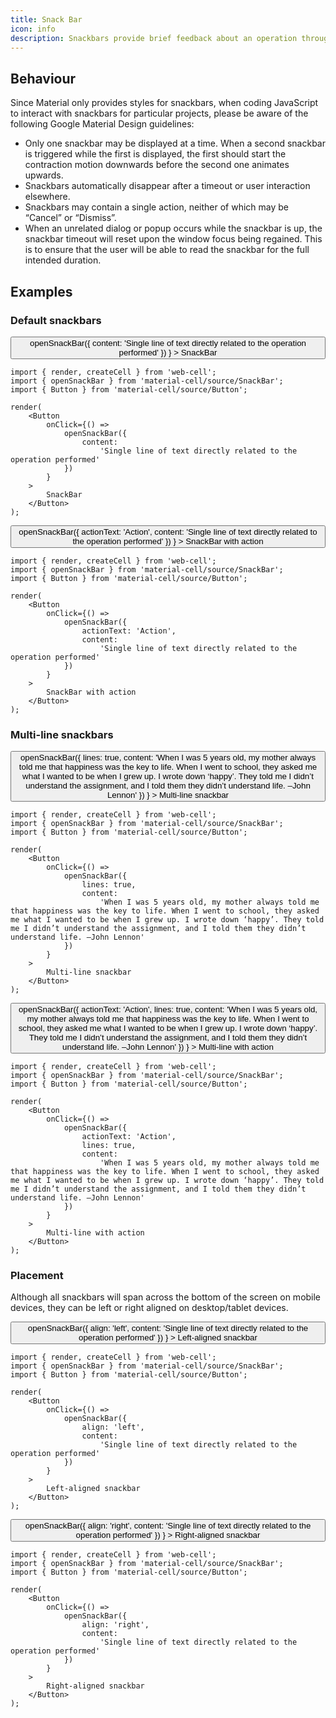 ```yaml
---
title: Snack Bar
icon: info
description: Snackbars provide brief feedback about an operation through a message at the bottom of the screen.
---
```




## Behaviour

Since Material only provides styles for snackbars, when coding JavaScript to interact with snackbars for particular projects,
please be aware of the following Google Material Design guidelines:

-   Only one snackbar may be displayed at a time. When a second snackbar is triggered while the first is displayed, the first should start the contraction motion downwards before the second one animates upwards.
-   Snackbars automatically disappear after a timeout or user interaction elsewhere.
-   Snackbars may contain a single action, neither of which may be “Cancel” or “Dismiss”.
-   When an unrelated dialog or popup occurs while the snackbar is up, the snackbar timeout will reset upon the window focus being regained. This is to ensure that the user will be able to read the snackbar for the full intended duration.

## Examples

### Default snackbars

<Example>
    <Button
        onClick={() =>
            openSnackBar({
                content:
                    'Single line of text directly related to the operation performed'
            })
        }
    >
        SnackBar
    </Button>
</Example>

```TSX
import { render, createCell } from 'web-cell';
import { openSnackBar } from 'material-cell/source/SnackBar';
import { Button } from 'material-cell/source/Button';

render(
    <Button
        onClick={() =>
            openSnackBar({
                content:
                    'Single line of text directly related to the operation performed'
            })
        }
    >
        SnackBar
    </Button>
);
```

<Example>
    <Button
        onClick={() =>
            openSnackBar({
                actionText: 'Action',
                content:
                    'Single line of text directly related to the operation performed'
            })
        }
    >
        SnackBar with action
    </Button>
</Example>

```TSX
import { render, createCell } from 'web-cell';
import { openSnackBar } from 'material-cell/source/SnackBar';
import { Button } from 'material-cell/source/Button';

render(
    <Button
        onClick={() =>
            openSnackBar({
                actionText: 'Action',
                content:
                    'Single line of text directly related to the operation performed'
            })
        }
    >
        SnackBar with action
    </Button>
);
```

### Multi-line snackbars

<Example>
    <Button
        onClick={() =>
            openSnackBar({
                lines: true,
                content:
                    'When I was 5 years old, my mother always told me that happiness was the key to life. When I went to school, they asked me what I wanted to be when I grew up. I wrote down ‘happy’. They told me I didn’t understand the assignment, and I told them they didn’t understand life. –John Lennon'
            })
        }
    >
        Multi-line snackbar
    </Button>
</Example>

```TSX
import { render, createCell } from 'web-cell';
import { openSnackBar } from 'material-cell/source/SnackBar';
import { Button } from 'material-cell/source/Button';

render(
    <Button
        onClick={() =>
            openSnackBar({
                lines: true,
                content:
                    'When I was 5 years old, my mother always told me that happiness was the key to life. When I went to school, they asked me what I wanted to be when I grew up. I wrote down ‘happy’. They told me I didn’t understand the assignment, and I told them they didn’t understand life. –John Lennon'
            })
        }
    >
        Multi-line snackbar
    </Button>
);
```

<Example>
    <Button
        onClick={() =>
            openSnackBar({
                actionText: 'Action',
                lines: true,
                content:
                    'When I was 5 years old, my mother always told me that happiness was the key to life. When I went to school, they asked me what I wanted to be when I grew up. I wrote down ‘happy’. They told me I didn’t understand the assignment, and I told them they didn’t understand life. –John Lennon'
            })
        }
    >
        Multi-line with action
    </Button>
</Example>

```TSX
import { render, createCell } from 'web-cell';
import { openSnackBar } from 'material-cell/source/SnackBar';
import { Button } from 'material-cell/source/Button';

render(
    <Button
        onClick={() =>
            openSnackBar({
                actionText: 'Action',
                lines: true,
                content:
                    'When I was 5 years old, my mother always told me that happiness was the key to life. When I went to school, they asked me what I wanted to be when I grew up. I wrote down ‘happy’. They told me I didn’t understand the assignment, and I told them they didn’t understand life. –John Lennon'
            })
        }
    >
        Multi-line with action
    </Button>
);
```

### Placement

Although all snackbars will span across the bottom of the screen on mobile devices,
they can be left or right aligned on desktop/tablet devices.

<Example>
    <Button
        onClick={() =>
            openSnackBar({
                align: 'left',
                content:
                    'Single line of text directly related to the operation performed'
            })
        }
    >
        Left-aligned snackbar
    </Button>
</Example>

```TSX
import { render, createCell } from 'web-cell';
import { openSnackBar } from 'material-cell/source/SnackBar';
import { Button } from 'material-cell/source/Button';

render(
    <Button
        onClick={() =>
            openSnackBar({
                align: 'left',
                content:
                    'Single line of text directly related to the operation performed'
            })
        }
    >
        Left-aligned snackbar
    </Button>
);
```

<Example>
    <Button
        onClick={() =>
            openSnackBar({
                align: 'right',
                content:
                    'Single line of text directly related to the operation performed'
            })
        }
    >
        Right-aligned snackbar
    </Button>
</Example>

```TSX
import { render, createCell } from 'web-cell';
import { openSnackBar } from 'material-cell/source/SnackBar';
import { Button } from 'material-cell/source/Button';

render(
    <Button
        onClick={() =>
            openSnackBar({
                align: 'right',
                content:
                    'Single line of text directly related to the operation performed'
            })
        }
    >
        Right-aligned snackbar
    </Button>
);
```
